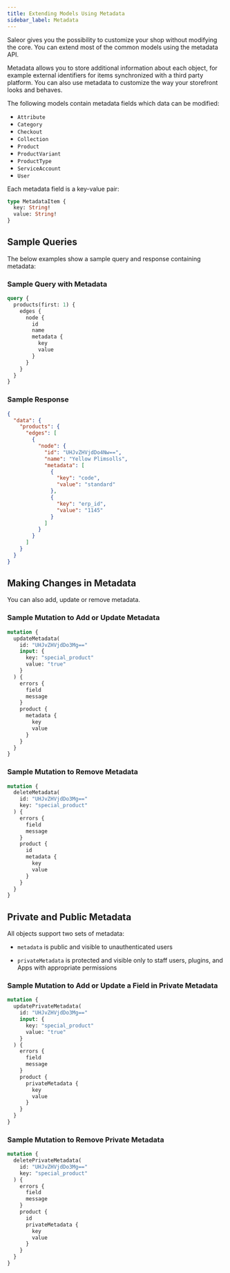 ```yaml
---
title: Extending Models Using Metadata
sidebar_label: Metadata
---
```


Saleor gives you the possibility to customize your shop without modifying the core. You can extend most of the common models using the metadata API.

Metadata allows you to store additional information about each object, for example external identifiers for items synchronized with a third party platform. You can also use metadata to customize the way your storefront looks and behaves.

The following models contain metadata fields which data can be modified:

* `Attribute`
* `Category`
* `Checkout`
* `Collection`
* `Product`
* `ProductVariant`
* `ProductType` 
* `ServiceAccount`
* `User`

Each metadata field is a key-value pair:

```graphql
type MetadataItem {
  key: String!
  value: String!
}
```

## Sample Queries 

The below examples show a sample query and response containing metadata:

### Sample Query with Metadata

```graphql {7-10}
query {
  products(first: 1) {
    edges {
      node {
        id
        name
        metadata {
          key
          value
        }
      }
    }
  }
}
```

### Sample Response

```json {9-18}
{
  "data": {
    "products": {
      "edges": [
        {
          "node": {
            "id": "UHJvZHVjdDo4Nw==",
            "name": "Yellow Plimsolls",
            "metadata": [
              {
                "key": "code",
                "value": "standard"
              },
              {
                "key": "erp_id",
                "value": "1145"
              }
            ]
          }
        }
      ]
    }
  }
}
```

## Making Changes in Metadata

You can also add, update or remove metadata. 

### Sample Mutation to Add or Update Metadata

```graphql
mutation {
  updateMetadata(
    id: "UHJvZHVjdDo3Mg=="
    input: {
      key: "special_product"
      value: "true"
    }
  ) {
    errors {
      field
      message
    }
    product {
      metadata {
        key
        value
      }
    }
  }
}
```

### Sample Mutation to Remove Metadata

```graphql
mutation {
  deleteMetadata(
    id: "UHJvZHVjdDo3Mg=="
    key: "special_product"
  ) {
    errors {
      field
      message
    }
    product {
      id
      metadata {
        key
        value
      }
    }
  }
}
```

## Private and Public Metadata

All objects support two sets of metadata:

* `metadata` is public and visible to unauthenticated users

* `privateMetadata` is protected and visible only to staff users, plugins, and Apps with appropriate permissions

### Sample Mutation to Add or Update a Field in Private Metadata

```graphql
mutation {
  updatePrivateMetadata(
    id: "UHJvZHVjdDo3Mg=="
    input: {
      key: "special_product"
      value: "true"
    }
  ) {
    errors {
      field
      message
    }
    product {
      privateMetadata {
        key
        value
      }
    }
  }
}
```

### Sample Mutation to Remove Private Metadata

```graphql
mutation {
  deletePrivateMetadata(
    id: "UHJvZHVjdDo3Mg=="
    key: "special_product"
  ) {
    errors {
      field
      message
    }
    product {
      id
      privateMetadata {
        key
        value
      }
    }
  }
}
```
